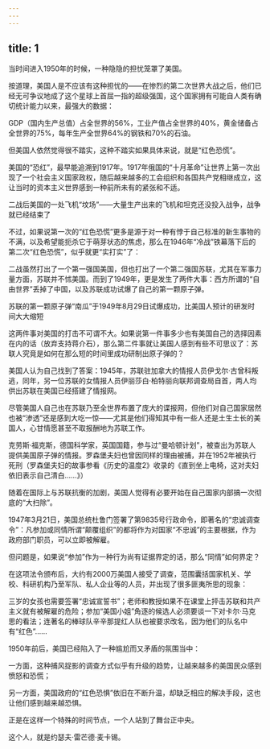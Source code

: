 ```yaml
---
---
---
```

title: 1
---



当时间进入1950年的时候，一种隐隐的担忧笼罩了美国。

按道理，美国人是不应该有这种担忧的——在惨烈的第二次世界大战之后，他们已经无可争议地成了这个星球上首屈一指的超级强国，这个国家拥有可能自人类有确切统计能力以来，最强大的数据：

GDP（国内生产总值）占全世界的56%，工业产值占全世界的40%，黄金储备占全世界的75%，每年生产全世界64%的钢铁和70%的石油。

但美国人依然觉得很不踏实，这种不踏实如果具体来说，就是“红色恐慌”。

美国的“恐红”，最早能追溯到1917年。1917年俄国的“十月革命”让世界上第一次出现了一个社会主义国家政权，随后越来越多的工会组织和各国共产党相继成立，这让当时的资本主义世界感到一种前所未有的紧张和不适。

二战后美国的一处飞机“坟场”——大量生产出来的飞机和坦克还没投入战争，战争就已经结束了



不过，如果说第一次的“红色恐慌”更多是源于对一种有悖于自己标准的新生事物的不满，以及希望能扼杀它于萌芽状态的焦虑，那么在1946年“冷战”铁幕落下后的第二次“红色恐慌”，似乎就更“实打实”了：

二战虽然打出了一个第一强国美国，但也打出了一个第二强国苏联，尤其在军事力量方面，苏联并不怵美国。而到了1949年，更是发生了两件大事：西方所谓的“自由世界”丢掉了中国，以及苏联成功试爆了自己的第一颗原子弹。

苏联的第一颗原子弹“南瓜”于1949年8月29日试爆成功，比美国人预计的研发时间大大缩短



这两件事对美国的打击不可谓不大。如果说第一件事多少也有美国自己的选择因素在内的话（放弃支持蒋介石），那么第二件事就让美国人感到有些不可思议了：苏联人究竟是如何在那么短的时间里成功研制出原子弹的？

美国人认为自己找到了答案：1945年，苏联驻加拿大的情报人员伊戈尔·古曾科叛逃，同年，另一位苏联的女情报人员伊丽莎白·柏特丽向联邦调查局自首，两人均供出苏联在美国已经搭建了情报网。

尽管美国人自己也在苏联乃至全世界布置了庞大的谍报网，但他们对自己国家居然也被“渗透”还是感到大吃一惊——尤其是他们得知其中有一些人还是土生土长的美国人，心甘情愿甚至不取报酬地为苏联工作。

克劳斯·福克斯，德国科学家，英国国籍，参与过“曼哈顿计划”，被查出为苏联人提供美国原子弹的情报。罗森堡夫妇也曾因同样的理由被捕，并在1952年被执行死刑（罗森堡夫妇的故事参看《历史的温度2》收录的《直到坐上电椅，这对夫妇依旧表示自己清白……》）



随着在国际上与苏联抗衡的加剧，美国人觉得有必要开始在自己国家内部搞一次彻底的“大扫除”。

1947年3月21日，美国总统杜鲁门签署了第9835号行政命令，即著名的“忠诚调查令”：凡参加或同情所谓“颠覆组织”的都将作为对国家“不忠诚”的主要根据，作为政府部门职员，可以立即被解雇。

但问题是，如果说“参加”作为一种行为尚有证据界定的话，那么“同情”如何界定？

在这项法令颁布后，大约有2000万美国人接受了调查，范围囊括国家机关、学校、科研机构乃至军队、私人企业等的人员，并出现了很多匪夷所思的现象：

三岁的女孩也需要签署“忠诚宣誓书”；老师和教授如果不在课堂上抨击苏联和共产主义就有被解雇的危险；参加“美国小姐”角逐的候选人必须要谈一下对卡尔·马克思的看法；连著名的棒球队辛辛那提红人队也被要求改名，因为他们的队名中有“红色”……

1950年前后，美国已经陷入了一种尴尬而又矛盾的氛围当中：

一方面，这种捕风捉影的调查方式似乎有升级的趋势，让越来越多的美国民众感到愤怒和恐慌；

另一方面，美国政府的“红色恐惧”依旧在不断升温，却缺乏相应的解决手段，这也让他们感到越来越恐惧。

正是在这样一个特殊的时间节点，一个人站到了舞台正中央。

这个人，就是约瑟夫·雷芒德·麦卡锡。